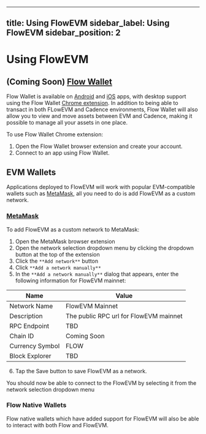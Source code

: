 
---
title: Using FlowEVM
sidebar_label: Using FlowEVM
sidebar_position: 2
---


# Using FlowEVM

## (Coming Soon) [Flow Wallet](https://wallet.flow.com)

Flow Wallet is available on [Android](https://play.google.com/store/apps/details?id=io.outblock.lilico&hl=en_US&gl=US) and [iOS](https://apps.apple.com/ca/app/flow-core/id1644169603) apps, with desktop support using the Flow Wallet [Chrome extension](https://chromewebstore.google.com/detail/flow-reference-wallet/hpclkefagolihohboafpheddmmgdffjm). In addition to being able to transact in both FLowEVM and Cadence environments, Flow Wallet will also allow you to view and move assets between EVM and Cadence, making it possible to manage all your assets in one place.

To use Flow Wallet Chrome extension:

1. Open the Flow Wallet browser extension and create your account.
2. Connect to an app using Flow Wallet.

## EVM Wallets

Applications deployed to FlowEVM will work with popular EVM-compatible wallets such as [MetaMask](https://chromewebstore.google.com/detail/metamask/nkbihfbeogaeaoehlefnkodbefgpgknn), all you need to do is add FlowEVM as a custom network.

### [MetaMask](https://metamask.io)

To add FlowEVM as a custom network to MetaMask:

<AddNetworkButton />

1. Open the MetaMask browser extension
2. Open the network selection dropdown menu by clicking the dropdown button at the top of the extension
3. Click the `**Add network**` button
4. Click `**Add a network manually**`
5. In the `**Add a network manually**` dialog that appears, enter the following information for FlowEVM mainnet:
    
| Name            | Value                                  |
|-----------------|----------------------------------------|
| Network Name    | FlowEVM Mainnet                        |
| Description     | The public RPC url for FlowEVM mainnet |
| RPC Endpoint    | TBD                                    |
| Chain ID        | Coming Soon                            |
| Currency Symbol | FLOW                                   |
| Block Explorer  | TBD                                    |

6. Tap the Save button to save FlowEVM as a network.

You should now be able to connect to the FlowEVM by selecting it from the network selection dropdown menu

### Flow Native Wallets

Flow native wallets which have added support for FlowEVM will also be able to interact with both Flow and FlowEVM. 